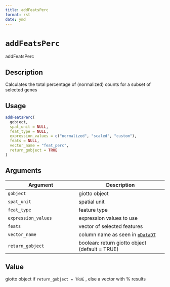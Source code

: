 ```yaml
--- 
title: addFeatsPerc 
format: rst 
date: ymd 
--- 
```

# `addFeatsPerc`

addFeatsPerc


## Description

Calculates the total percentage of (normalized) counts for a subset of selected genes


## Usage

```r
addFeatsPerc(
  gobject,
  spat_unit = NULL,
  feat_type = NULL,
  expression_values = c("normalized", "scaled", "custom"),
  feats = NULL,
  vector_name = "feat_perc",
  return_gobject = TRUE
)
```


## Arguments

Argument      |Description
------------- |----------------
`gobject`     |     giotto object
`spat_unit`     |     spatial unit
`feat_type`     |     feature type
`expression_values`     |     expression values to use
`feats`     |     vector of selected features
`vector_name`     |     column name as seen in [`pDataDT`](#pdatadt)
`return_gobject`     |     boolean: return giotto object (default = TRUE)


## Value

giotto object if `return_gobject = TRUE` , else a vector with % results


